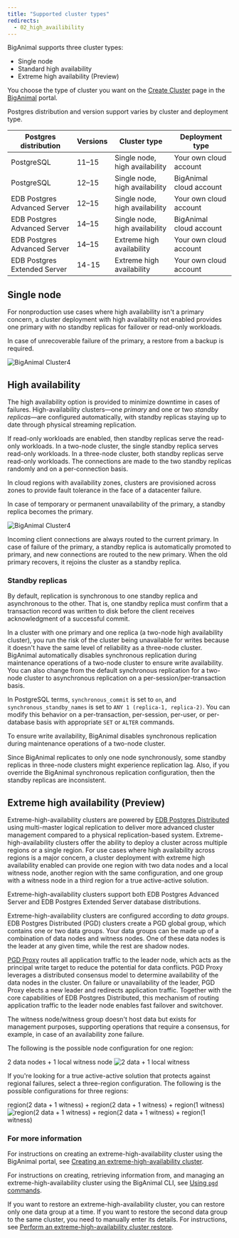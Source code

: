```yaml
---
title: "Supported cluster types"
redirects:
  - 02_high_availibility
---
```


BigAnimal supports three cluster types: 
- Single node
- Standard high availability
- Extreme high availability (Preview)

You choose the type of cluster you want on the [Create Cluster](https://portal.biganimal.com/create-cluster) page in the [BigAnimal](https://portal.biganimal.com) portal.  

Postgres distribution and version support varies by cluster and deployment type.

|    Postgres distribution     | Versions |          Cluster type          |     Deployment type     |
| ---------------------------- | -------- | ------------------------------ | ----------------------- |
| PostgreSQL                   | 11–15    | Single node, high availability | Your own cloud account  |
| PostgreSQL                   | 12–15    | Single node, high availability | BigAnimal cloud account  |
| EDB Postgres Advanced Server | 12–15    | Single node, high availability | Your own cloud account  |
| EDB Postgres Advanced Server | 14–15    | Single node, high availability | BigAnimal cloud account |
| EDB Postgres Advanced Server | 14–15    | Extreme high availability      | Your own cloud account  |
| EDB Postgres Extended Server | 14-15    | Extreme high availability      | Your own cloud account  |

## Single node

For nonproduction use cases where high availability isn't a primary concern, a cluster deployment with high availability not enabled provides one primary with no standby replicas for failover or read-only workloads. 

In case of unrecoverable failure of the primary, a restore from a backup is required. 

![BigAnimal Cluster4](images/single-node.png)

## High availability

The high availability option is provided to minimize downtime in cases of failures. High-availability clusters&mdash;one *primary* and one or two *standby replicas*&mdash;are configured automatically, with standby replicas staying up to date through physical streaming replication. 

If read-only workloads are enabled, then standby replicas serve the read-only workloads. In a two-node cluster, the single standby replica serves read-only workloads. In a three-node cluster, both standby replicas serve read-only workloads. The connections are made to the two standby replicas randomly and on a per-connection basis. 

In cloud regions with availability zones, clusters are provisioned across zones to provide fault tolerance in the face of a datacenter failure.

In case of temporary or permanent unavailability of the primary, a standby replica becomes the primary.

![BigAnimal Cluster4](images/high-availability.png)

Incoming client connections are always routed to the current primary. In case of failure of the primary, a standby replica is automatically promoted to primary, and new connections are routed to the new primary. When the old primary recovers, it rejoins the cluster as a standby replica.

### Standby replicas

By default, replication is synchronous to one standby replica and asynchronous to the other. That is, one standby replica must confirm that a transaction record was written to disk before the client receives acknowledgment of a successful commit. 

In a cluster with one primary and one replica (a two-node high availability cluster), you run the risk of the cluster being unavailable for writes because it doesn't have the same level of reliability as a three-node cluster. BigAnimal automatically disables synchronous replication during maintenance operations of a two-node cluster to ensure write availability. You can also change from the default synchronous replication for a two-node cluster to asynchronous replication on a per-session/per-transaction basis.

In PostgreSQL terms, `synchronous_commit` is set to `on`, and `synchronous_standby_names` is set to `ANY 1 (replica-1, replica-2)`. You can modify this behavior on a per-transaction, per-session, per-user, or per-database basis with appropriate `SET` or `ALTER` commands. 

To ensure write availability, BigAnimal disables synchronous replication during maintenance operations of a two-node cluster.

Since BigAnimal replicates to only one node synchronously, some standby replicas in three-node clusters might experience replication lag. Also, if you override the BigAnimal synchronous replication configuration, then the standby replicas are inconsistent. 

## Extreme high availability (Preview)

Extreme-high-availability clusters are powered by [EDB Postgres Distributed](/pgd/latest/) using multi-master logical replication to deliver more advanced cluster management compared to a physical replication-based system. Extreme-high-availability clusters offer the ability to deploy a cluster across multiple regions or a single region. For use cases where high availability across regions is a major concern, a cluster deployment with extreme high availability enabled can provide one region with two data nodes and a local witness node, another region with the same configuration, and one group with a witness node in a third region for a true active-active solution. 

Extreme-high-availability clusters support both EDB Postgres Advanced Server and EDB Postgres Extended Server database distributions. 

Extreme-high-availability clusters are configured according to *data groups*. EDB Postgres Distributed (PGD) clusters create a PGD global group, which contains one or two data groups. Your data groups can be made up of a combination of data nodes and witness nodes. One of these data nodes is the leader at any given time, while the rest are shadow nodes. 

[PGD Proxy](/pgd/latest/routing/proxy) routes all application traffic to the leader node, which acts as the principal write target to reduce the potential for data conflicts. PGD Proxy leverages a distributed consensus model to determine availability of the data nodes in the cluster. On failure or unavailability of the leader, PGD Proxy elects a new leader and redirects application traffic. Together with the core capabilities of EDB Postgres Distributed, this mechanism of routing application traffic to the leader node enables fast failover and switchover.

The witness node/witness group doesn't host data but exists for management purposes, supporting operations that require a consensus, for example, in case of an availability zone failure. 

The following is the possible node configuration for one region:

2 data nodes + 1 local witness node
   ![2 data + 1 local witness](images/extreme-high-availability-single-region.png)

If you're looking for a true active-active solution that protects against regional failures, select a three-region configuration. The following is the possible configurations for three regions:

region(2 data + 1 witness) + region(2 data + 1 witness) + region(1 witness)
   ![region(2 data + 1 witness) + region(2 data + 1 witness) + region(1 witness)](images/extreme-high-availability-3-regions.png)

### For more information

For instructions on creating an extreme-high-availability cluster using the BigAnimal portal, see [Creating an extreme-high-availability cluster](../getting_started/creating_a_cluster/creating_an_eha_cluster/).

For instructions on creating, retrieving information from, and managing an extreme-high-availability cluster using the BigAnimal CLI, see [Using `pgd` commands](/biganimal/latest/reference/cli/managing_clusters/#using-pgd-commands).

If you want to restore an extreme-high-availability cluster, you can restore only one data group at a time. If you want to restore the second data group to the same cluster, you need to manually enter its details. For instructions, see [Perform an extreme-high-availability cluster restore](../using_cluster/04_backup_and_restore/#perform-an-extreme-high-availability-cluster-restore).
